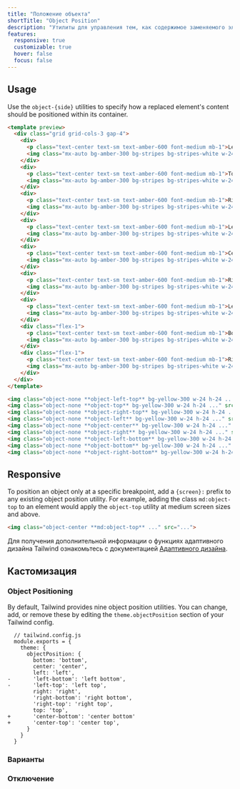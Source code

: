 ```yaml
---
title: "Положение объекта"
shortTitle: "Object Position"
description: "Утилиты для управления тем, как содержимое заменяемого элемента должно располагаться в его контейнере."
features:
  responsive: true
  customizable: true
  hover: false
  focus: false
---
```




## Usage

Use the `object-{side}` utilities to specify how a replaced element's content should be positioned within its container.

```html amber
<template preview>
  <div class="grid grid-cols-3 gap-4">
    <div>
      <p class="text-center text-sm text-amber-600 font-medium mb-1">Left Top</p>
      <img class="mx-auto bg-amber-300 bg-stripes bg-stripes-white w-24 h-24 rounded-md overflow-hidden object-left-top object-none" src="/img/placeholder-square-amber.svg">
    </div>
    <div>
      <p class="text-center text-sm text-amber-600 font-medium mb-1">Top</p>
      <img class="mx-auto bg-amber-300 bg-stripes bg-stripes-white w-24 h-24 rounded-md overflow-hidden object-top object-none" src="/img/placeholder-square-amber.svg">
    </div>
    <div>
      <p class="text-center text-sm text-amber-600 font-medium mb-1">Right Top</p>
      <img class="mx-auto bg-amber-300 bg-stripes bg-stripes-white w-24 h-24 rounded-md overflow-hidden object-right-top object-none" src="/img/placeholder-square-amber.svg">
    </div>
    <div>
      <p class="text-center text-sm text-amber-600 font-medium mb-1">Left</p>
      <img class="mx-auto bg-amber-300 bg-stripes bg-stripes-white w-24 h-24 rounded-md overflow-hidden object-left object-none" src="/img/placeholder-square-amber.svg">
    </div>
    <div>
      <p class="text-center text-sm text-amber-600 font-medium mb-1">Center</p>
      <img class="mx-auto bg-amber-300 bg-stripes bg-stripes-white w-24 h-24 rounded-md overflow-hidden object-center object-none" src="/img/placeholder-square-amber.svg">
    </div>
    <div>
      <p class="text-center text-sm text-amber-600 font-medium mb-1">Right</p>
      <img class="mx-auto bg-amber-300 bg-stripes bg-stripes-white w-24 h-24 rounded-md overflow-hidden object-right object-none" src="/img/placeholder-square-amber.svg">
    </div>
    <div>
      <p class="text-center text-sm text-amber-600 font-medium mb-1">Left Bottom</p>
      <img class="mx-auto bg-amber-300 bg-stripes bg-stripes-white w-24 h-24 rounded-md overflow-hidden object-left-bottom object-none" src="/img/placeholder-square-amber.svg">
    </div>
    <div class="flex-1">
      <p class="text-center text-sm text-amber-600 font-medium mb-1">Bottom</p>
      <img class="mx-auto bg-amber-300 bg-stripes bg-stripes-white w-24 h-24 rounded-md overflow-hidden object-bottom object-none" src="/img/placeholder-square-amber.svg">
    </div>
    <div class="flex-1">
      <p class="text-center text-sm text-amber-600 font-medium mb-1">Right Bottom</p>
      <img class="mx-auto bg-amber-300 bg-stripes bg-stripes-white w-24 h-24 rounded-md overflow-hidden object-right-bottom object-none" src="/img/placeholder-square-amber.svg">
    </div>
  </div>
</template>

<img class="object-none **object-left-top** bg-yellow-300 w-24 h-24 ..." src="...">
<img class="object-none **object-top** bg-yellow-300 w-24 h-24 ..." src="...">
<img class="object-none **object-right-top** bg-yellow-300 w-24 h-24 ..." src="...">
<img class="object-none **object-left** bg-yellow-300 w-24 h-24 ..." src="...">
<img class="object-none **object-center** bg-yellow-300 w-24 h-24 ..." src="...">
<img class="object-none **object-right** bg-yellow-300 w-24 h-24 ..." src="...">
<img class="object-none **object-left-bottom** bg-yellow-300 w-24 h-24 ..." src="...">
<img class="object-none **object-bottom** bg-yellow-300 w-24 h-24 ..." src="...">
<img class="object-none **object-right-bottom** bg-yellow-300 w-24 h-24 ..." src="...">
```

## Responsive

To position an object only at a specific breakpoint, add a `{screen}:` prefix to any existing object position utility. For example, adding the class `md:object-top` to an element would apply the `object-top` utility at medium screen sizes and above.

```html
<img class="object-center **md:object-top** ..." src="...">
```

Для получения дополнительной информации о функциях адаптивного дизайна Tailwind ознакомьтесь с документацией [Адаптивного дизайна](/docs/responsive-design).

## Кастомизация

### Object Positioning

By default, Tailwind provides nine object position utilities. You can change, add, or remove these by editing the `theme.objectPosition` section of your Tailwind config.

```diff-js
  // tailwind.config.js
  module.exports = {
    theme: {
      objectPosition: {
        bottom: 'bottom',
        center: 'center',
        left: 'left',
-       'left-bottom': 'left bottom',
-       'left-top': 'left top',
        right: 'right',
        'right-bottom': 'right bottom',
        'right-top': 'right top',
        top: 'top',
+       'center-bottom': 'center bottom'
+       'center-top': 'center top',
      }
    }
  }
```

### Варианты

<Variants plugin="objectPosition" />

### Отключение

<Disabling plugin="objectPosition" />
